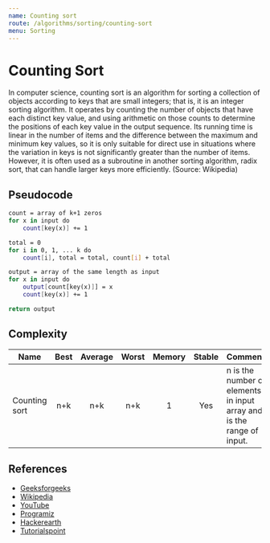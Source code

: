 ```yaml
---
name: Counting sort
route: /algorithms/sorting/counting-sort
menu: Sorting
---
```


# Counting Sort

In computer science, counting sort is an algorithm for sorting a collection of
objects according to keys that are small integers; that is, it is an integer
sorting algorithm. It operates by counting the number of objects that have each
distinct key value, and using arithmetic on those counts to determine the
positions of each key value in the output sequence. Its running time is linear
in the number of items and the difference between the maximum and minimum key
values, so it is only suitable for direct use in situations where the variation
in keys is not significantly greater than the number of items. However, it is
often used as a subroutine in another sorting algorithm, radix sort, that can
handle larger keys more efficiently. (Source: Wikipedia)

## Pseudocode

```bash
count = array of k+1 zeros
for x in input do
    count[key(x)] += 1

total = 0
for i in 0, 1, ... k do
    count[i], total = total, count[i] + total

output = array of the same length as input
for x in input do
    output[count[key(x)]] = x
    count[key(x)] += 1

return output
```

## Complexity

| Name          | Best | Average | Worst | Memory | Stable | Comments                                                                |
| ------------- | :--: | :-----: | :---: | :----: | :----: | :---------------------------------------------------------------------- |
| Counting sort | n+k  |   n+k   |  n+k  |   1    |  Yes   | n is the number of elements in input array and k is the range of input. |

## References

- [Geeksforgeeks](https://www.geeksforgeeks.org/counting-sort/)
- [Wikipedia](https://en.wikipedia.org/wiki/Counting_sort)
- [YouTube](https://www.youtube.com/watch?v=7zuGmKfUt7s&ab_channel=GeeksforGeeks)
- [Programiz](https://www.programiz.com/dsa/counting-sort)
- [Hackerearth](https://www.hackerearth.com/practice/algorithms/sorting/counting-sort/tutorial/)
- [Tutorialspoint](https://www.tutorialspoint.com/Counting-Sort)

